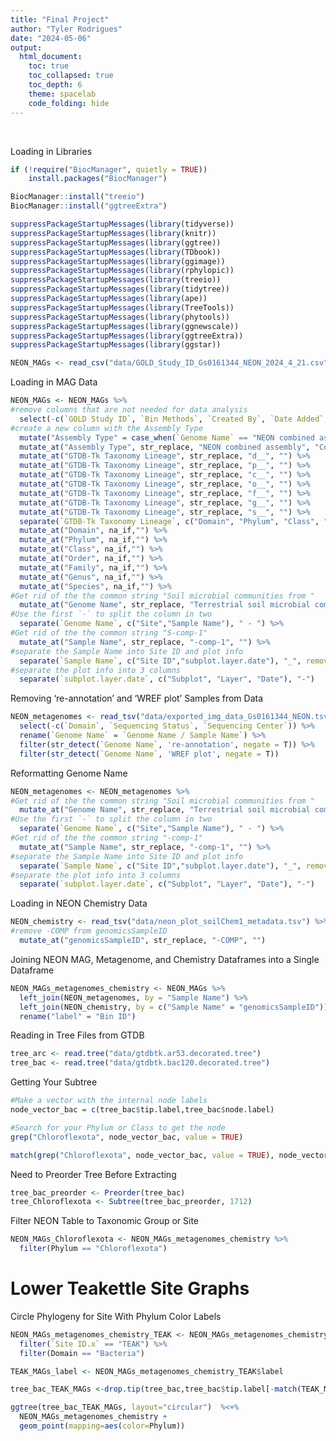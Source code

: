 ```yaml
---
title: "Final Project"
author: "Tyler Rodrigues"
date: "2024-05-06"
output:
  html_document:
    toc: true
    toc_collapsed: true
    toc_depth: 6
    theme: spacelab
    code_folding: hide
---
```

<!-- 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 -->
<!-- library(usethis) -->
<!-- use_git_config(user.name = "tgrodrigues13", user.email = "tgrodrigues@umass.edu") -->
\

Loading in Libraries
```r
if (!require("BiocManager", quietly = TRUE))
    install.packages("BiocManager")

BiocManager::install("treeio")
BiocManager::install("ggtreeExtra")
```
```r
suppressPackageStartupMessages(library(tidyverse))
suppressPackageStartupMessages(library(knitr))
suppressPackageStartupMessages(library(ggtree))
suppressPackageStartupMessages(library(TDbook))
suppressPackageStartupMessages(library(ggimage))
suppressPackageStartupMessages(library(rphylopic))
suppressPackageStartupMessages(library(treeio))
suppressPackageStartupMessages(library(tidytree))
suppressPackageStartupMessages(library(ape))
suppressPackageStartupMessages(library(TreeTools))
suppressPackageStartupMessages(library(phytools))
suppressPackageStartupMessages(library(ggnewscale))
suppressPackageStartupMessages(library(ggtreeExtra))
suppressPackageStartupMessages(library(ggstar))
```

```r
NEON_MAGs <- read_csv("data/GOLD_Study_ID_Gs0161344_NEON_2024_4_21.csv")
```

Loading in MAG Data
```r
NEON_MAGs <- NEON_MAGs %>% 
#remove columns that are not needed for data analysis
  select(-c(`GOLD Study ID`, `Bin Methods`, `Created By`, `Date Added`, `Bin Lineage`)) %>% 
#create a new column with the Assembly Type
  mutate("Assembly Type" = case_when(`Genome Name` == "NEON combined assembly" ~ `Genome Name`, TRUE ~ "Individual")) %>% 
  mutate_at("Assembly Type", str_replace, "NEON combined assembly", "Combined") %>% 
  mutate_at("GTDB-Tk Taxonomy Lineage", str_replace, "d__", "") %>%  
  mutate_at("GTDB-Tk Taxonomy Lineage", str_replace, "p__", "") %>% 
  mutate_at("GTDB-Tk Taxonomy Lineage", str_replace, "c__", "") %>% 
  mutate_at("GTDB-Tk Taxonomy Lineage", str_replace, "o__", "") %>% 
  mutate_at("GTDB-Tk Taxonomy Lineage", str_replace, "f__", "") %>% 
  mutate_at("GTDB-Tk Taxonomy Lineage", str_replace, "g__", "") %>% 
  mutate_at("GTDB-Tk Taxonomy Lineage", str_replace, "s__", "") %>%
  separate(`GTDB-Tk Taxonomy Lineage`, c("Domain", "Phylum", "Class", "Order", "Family", "Genus", "Species"), ";", remove=FALSE) %>%
  mutate_at("Domain", na_if,"") %>% 
  mutate_at("Phylum", na_if,"") %>% 
  mutate_at("Class", na_if,"") %>% 
  mutate_at("Order", na_if,"") %>% 
  mutate_at("Family", na_if,"") %>% 
  mutate_at("Genus", na_if,"") %>% 
  mutate_at("Species", na_if,"") %>% 
#Get rid of the the common string "Soil microbial communities from "
  mutate_at("Genome Name", str_replace, "Terrestrial soil microbial communities from ", "") %>% 
#Use the first `-` to split the column in two
  separate(`Genome Name`, c("Site","Sample Name"), " - ") %>% 
#Get rid of the the common string "S-comp-1"
  mutate_at("Sample Name", str_replace, "-comp-1", "") %>%
#separate the Sample Name into Site ID and plot info
  separate(`Sample Name`, c("Site ID","subplot.layer.date"), "_", remove = FALSE,) %>% 
#separate the plot info into 3 columns
  separate(`subplot.layer.date`, c("Subplot", "Layer", "Date"), "-")
```

Removing 're-annotation' and 'WREF plot' Samples from Data
```r
NEON_metagenomes <- read_tsv("data/exported_img_data_Gs0161344_NEON.tsv") %>% 
  select(-c(`Domain`, `Sequencing Status`, `Sequencing Center`)) %>% 
  rename(`Genome Name` = `Genome Name / Sample Name`) %>% 
  filter(str_detect(`Genome Name`, 're-annotation', negate = T)) %>% 
  filter(str_detect(`Genome Name`, 'WREF plot', negate = T))
```

Reformatting Genome Name
```r
NEON_metagenomes <- NEON_metagenomes %>% 
#Get rid of the the common string "Soil microbial communities from "
  mutate_at("Genome Name", str_replace, "Terrestrial soil microbial communities from ", "") %>% 
#Use the first `-` to split the column in two
  separate(`Genome Name`, c("Site","Sample Name"), " - ") %>% 
#Get rid of the the common string "-comp-1"
  mutate_at("Sample Name", str_replace, "-comp-1", "") %>%
#separate the Sample Name into Site ID and plot info
  separate(`Sample Name`, c("Site ID","subplot.layer.date"), "_", remove = FALSE,) %>% 
#separate the plot info into 3 columns
  separate(`subplot.layer.date`, c("Subplot", "Layer", "Date"), "-")
```

Loading in NEON Chemistry Data 
```r
NEON_chemistry <- read_tsv("data/neon_plot_soilChem1_metadata.tsv") %>% 
#remove -COMP from genomicsSampleID
  mutate_at("genomicsSampleID", str_replace, "-COMP", "")
```

Joining NEON MAG, Metagenome, and Chemistry Dataframes into a Single Dataframe
```r
NEON_MAGs_metagenomes_chemistry <- NEON_MAGs %>% 
  left_join(NEON_metagenomes, by = "Sample Name") %>% 
  left_join(NEON_chemistry, by = c("Sample Name" = "genomicsSampleID")) %>% 
  rename("label" = "Bin ID")
```

Reading in Tree Files from GTDB
```r
tree_arc <- read.tree("data/gtdbtk.ar53.decorated.tree")
tree_bac <- read.tree("data/gtdbtk.bac120.decorated.tree")
```

Getting Your Subtree
```r
#Make a vector with the internal node labels
node_vector_bac = c(tree_bac$tip.label,tree_bac$node.label)

#Search for your Phylum or Class to get the node
grep("Chloroflexota", node_vector_bac, value = TRUE)
```
```r
match(grep("Chloroflexota", node_vector_bac, value = TRUE), node_vector_bac)
```

Need to Preorder Tree Before Extracting
```r
tree_bac_preorder <- Preorder(tree_bac)
tree_Chloroflexota <- Subtree(tree_bac_preorder, 1712)
```

Filter NEON Table to Taxonomic Group or Site
```r
NEON_MAGs_Chloroflexota <- NEON_MAGs_metagenomes_chemistry %>% 
  filter(Phylum == "Chloroflexota")
```

# Lower Teakettle Site Graphs

Circle Phylogeny for Site With Phylum Color Labels
```r
NEON_MAGs_metagenomes_chemistry_TEAK <- NEON_MAGs_metagenomes_chemistry %>% 
  filter(`Site ID.x` == "TEAK") %>% 
  filter(Domain == "Bacteria")

TEAK_MAGs_label <- NEON_MAGs_metagenomes_chemistry_TEAK$label

tree_bac_TEAK_MAGs <-drop.tip(tree_bac,tree_bac$tip.label[-match(TEAK_MAGs_label, tree_bac$tip.label)])

ggtree(tree_bac_TEAK_MAGs, layout="circular")  %<+%
  NEON_MAGs_metagenomes_chemistry +
  geom_point(mapping=aes(color=Phylum))
```